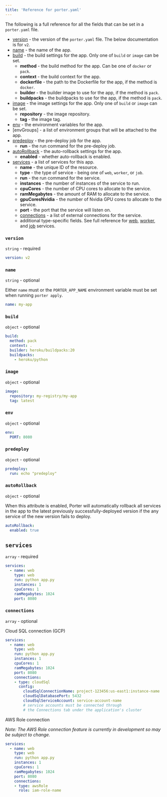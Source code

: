```yaml
---
title: 'Reference for porter.yaml'
---
```


The following is a full reference for all the fields that can be set in a `porter.yaml` file.

- [version](#version) \- the version of the `porter.yaml` file. The below documentation is for `v2`.
- [name](#name) \- the name of the app.
- [build](#build) \- the build settings for the app. Only one of `build` or `image` can be set.
  - **method** - the build method for the app. Can be one of `docker` or `pack`.
  - **context** - the build context for the app.
  - **dockerfile** - the path to the Dockerfile for the app, if the method is `docker`.
  - **builder** - the builder image to use for the app, if the method is `pack`.
  - **buildpacks** - the buildpacks to use for the app, if the method is `pack`.
- [image](#image) \- the image settings for the app. Only one of `build` or `image` can be set.
  - **repository** - the image repository.
  - **tag** - the image tag.
- [env](#env) \- the environment variables for the app.
- [envGroups] \- a list of environment groups that will be attached to the app.
- [predeploy](#predeploy) \- the pre-deploy job for the app.
  - **run** - the run command for the pre-deploy job.
- [autoRollback](#autoRollback) \- the auto-rollback settings for the app.
  - **enabled** - whether auto-rollback is enabled.
- [services](#services) \- a list of services for this app.
  - **name** - the unique ID of the resource.
  - **type** - the type of service - being one of `web`, `worker`, or `job`.
  - **run** - the run command for the service.
  - **instances** - the number of instances of the service to run.
  - **cpuCores** - the number of CPU cores to allocate to the service.
  - **ramMegabytes** - the amount of RAM to allocate to the service.
  - **gpuCoresNvidia** - the number of Nvidia GPU cores to allocate to the service.
  - **port** - the port that the service will listen on.
  - [connections](#connections) - a list of external connections for the service.
  - additional type-specific fields. See full reference for [web](/deploy/configuration-as-code/services/web-service), [worker](/deploy/configuration-as-code/services/worker-service), and [job](/deploy/configuration-as-code/services/job-service) services.

### `version`

`string` - required

```yaml
version: v2
```

### `name`

`string` - optional

Either `name` must or the `PORTER_APP_NAME` environment variable must be set when running `porter apply`.

```yaml
name: my-app
```

### `build`

`object` - optional

```yaml
build:
  method: pack
  context: .
  builder: heroku/buildpacks:20
  buildpacks:
    - heroku/python
```

### `image`

`object` - optional

```yaml
image:
  repository: my-registry/my-app
  tag: latest
```

### `env`

`object` - optional

```yaml
env:
  PORT: 8080
```

### `predeploy`

`object` - optional

```yaml
predeploy:
  run: echo "predeploy"
```

### `autoRollback`

`object` - optional

When this attribute is enabled, Porter will automatically rollback all services in the app to the latest previously successfully-deployed version if the any service of the new version fails to deploy.

```yaml
autoRollback:
  enabled: true
```

## `services`

`array` - required

```yaml
services:
  - name: web
    type: web
    run: python app.py
    instances: 1
    cpuCores: 1
    ramMegabytes: 1024
    port: 8080
```

### `connections`

`array` - optional

Cloud SQL connection (GCP)

```yaml
services:
  - name: web
    type: web
    run: python app.py
    instances: 1
    cpuCores: 1
    ramMegabytes: 1024
    port: 8080
    connections:
    - type: cloudSql
      config:
        cloudSqlConnectionName: project-123456:us-east1:instance-name
        cloudSqlDatabasePort: 5432
        cloudSqlServiceAccount: service-account-name
        # service accounts must be connected through
        # the Connections tab under the application's cluster
```

AWS Role connection

*Note: The AWS Role connection feature is currently in development so may be subject to change.*

```yaml
services:
  - name: web
    type: web
    run: python app.py
    instances: 1
    cpuCores: 1
    ramMegabytes: 1024
    port: 8080
    connections:
    - type: awsRole
      role: iam-role-name
```
